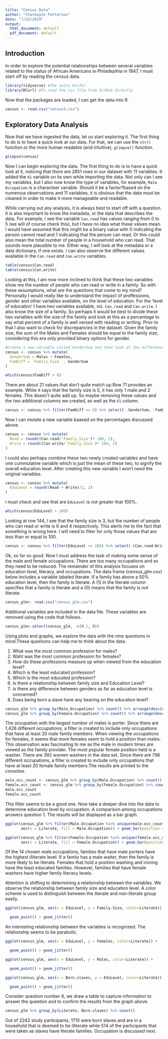 ---
title: "Census Data"
author: "Charmayne Patterson"
date: "7/23/2019"
output:
  html_document: default
  pdf_document: default
---

## Introduction
In order to explore the potential relationships between several variables related to the status of African Americans in Philadeplhia in 1847, I must start off by reading the census data.    

```{r, warning=FALSE, message=FALSE}
library(tidyverse) #The swiss knife!
library(RCurl) #To read the csv file from GitHub directly
```


Now that the packages  are loaded,  I can get the data into R. 

```{r}
census <- read.csv("census3.csv")
```

## Exploratory Data Analysis

Now that we have ingested the data, let us start exploring it. The first thing to do is to have a quick look at our data. For that, we can use the `str()` function or the more human readable (and intuitive), `glimpse()` function.

```{r}
glimpse(census)
```

Now I can begin exploring the data. The first thing to do is to have a quick look at it, noticing that there are 2851 rows in our dataset with 11 variables. It added the `X1` variable on its own while importing the data. Not only can I see my variables, but I also now know the type of variables, for example, `Male Occupation` is a characteer variable. Should it be a factor?based on the numerous observations and 11 variables, it is obvious that the data must be cleaned in order to make it more manageable and readable. 



While carrying out any analysis, it is always best to start off with a question. It is also important to know the metadata, or the data that describes the data. For example, I see the variable `Can.read` has values ranging from 0 to 5 (we will of course check this), but I have no idea what these values mean. I would have assumed that this might be a binary value with 0 indicating the person cannot read and 1 indicating that the person can read. Or this could also mean the total number of people in a household who can read. That sounds more plausible to me. Either way, I will look at the metadata or a data dictionary, if one exists. I can also observe the different values available in the `Can.read` and `Can.write` variables.

```{r}
table(census$Can.read)
table(census$Can.write)
```
Looking at this, I am now more inclined to think that these two variables show me the number of people who can read or write in a family. So with these assumptions, what are the questions that come to my mind? Personally I would really like to understand the impact of proffessions, gender and other variables available, on the  level of education. For the 'level of education' I have two variables available, viz. `Can.read` and `Can.write`. I also know the size of a family. So perhaps it would be best to divide these two variables with the size of the family and look at this as a percentage to say what percent of a family is well versed with reading or writing. Prior to that I also want to check for discrepancies in the dataset. Given the family size, the sum of the Males and Females should be equal to the family size, considering this era only provided binary options for gender. 


```{r}
#Create a new variable called GenderSum and then look at the difference
census <- census %>% mutate(
  GenderSum = Males + Females,
  FamDiff = `Family.Size` - GenderSum
)

which(census$FamDiff > 0)
```

There are about 21 values that don't quite match up.Row 71 provides an example. While it says that the family size is 5, it has only 1 male and 2 females. This doesn't quite add up. So maybe removing these values and the two additional columns we created, as well as the `X1` column.



```{r}
census <- census %>% filter(FamDiff == 0) %>% select( -GenderSum, -FamDiff)
```

Now I can mutate a new variable baased on the percentages discussed above.

```{r}
census <- census %>% mutate(
  Read = round((Can.read/`Family.Size`)* 100, 2),
  Write = round((Can.write/`Family.Size`)* 100, 2)
)
```


I could also perhaps combine these two newly created variables and have one cummulative variable which is just the mean of these two, to signify the overall education level. After creating this new variable I won't need the original variables.


```{r}
census <- census %>% mutate(
  EduLevel = round((Read + Write)/2, 2) 
) 
```

I must check and see that are `EduLevel` is not greater that 100%.

```{r}
which(census$EduLevel > 100)
```


Looking at row 144, I see that the family size is 3, but the number of people who can read or write is 6 and 4 respectively. This alerts me to the fact that something is wrong here. I will need to filter for only those values that are less than or equal to 100.

```{r}
census <- census %>% filter(EduLevel <= 100) %>% select(-(Can.read:Write))
```

Ok, so far so good. Now I must address the task of making some sense of the male and female occupations. There are too many occupations and so they need to be reduced. The remainder of this analysis focuses on education level, literacy, and occupations.  The data frame (census_glm.csv) below includes a variable labeled literate.  If a family has above a 50% education level, then the family is literate.  A (1) in the literate column specifies that a family is literate and a (0) means that the family is not literate.    


```{r}
census_glm<- read.csv("census_glm.csv")
```

Additional variables are included in the data file.  These variables are removed using the code that follows.

```{r}
census_glm<-select(census_glm, -c(X.1, X))
```

Using plots and graphs, we explore the data with the nine questions in mind.These questions can help me to think about the data.

1. What was the most common profession for males? 
2. Waht was the most common profession for females? 
3. How do these professions measure up when viewed from the education level? 
4. Which is the least educated profession? 
5. Which is the most educated profession? 
6. Is there a relationship between family size and Education Level? 
7. Is there any diﬀerence between genders as far as education level is concerned? 
8. Does being born a slave have any bearing on the education level? 




```{r}
census_glm %>% group_by(Male.Occupation) %>% count() %>% arrange(desc(n))
census_glm %>% group_by(Female.Occupation) %>% count() %>% arrange(desc(n))
```

The occupation with the largest number of males is porter. Since there are 1,426 different occupations, a filter is created to include only occupations that have at least 20 male family members.  When viewing the occupations for females, it seems that more females seem to hold a position than males.  This observation was fascinating to me as the male in modern times are viewed as the family provider.  The most popular female position held is a washer.  There are 392 women washers in the data set. Since there are 796 different occupations, a filter is created to include only occupations that have at least 20 female family members.The results are printed to the consoloe.





```{r}
male.occ_count <- census_glm %>% group_by(Male.Occupation) %>% count() %>% filter(n > 19) %>% arrange(desc(n))
female.occ_count <- census_glm %>% group_by(Female.Occupation) %>% count() %>% filter(n > 19) %>% arrange(desc(n))
male.occ_count
female.occ_count

```


This filter seems to be a good one. Now take a deeper dive into the data to determine education level by occupation. A comparison among occupations answers question 1. The results will be displayed as a bar graph.

```{r}
ggplot(census_glm %>% filter(Male.Occupation %in% unique(male.occ_count$Male.Occupation)),
       aes(x = Literate, fill = Male.Occupation)) + geom_bar(position = 'dodge')

ggplot(census_glm %>% filter(Female.Occupation %in% unique(female.occ_count$Female.Occupation)),
       aes(x = Literate, fill = Female.Occupation)) + geom_bar(position = 'dodge')
```


Of the 14 chosen male occupations, families that have male porters have the highest illiterate level.  If a family has a male waiter, then the family is more likely to be literate.  Females that hold a position washing and ironing have the least educated families.  However, families that have female washers have higher family literacy levels.


Attention is shifting to determining a relationship between the variables.   We observe the relationship between family size and education level.  A color scheme is used to distinguish between the literate and non-literate group easily.


```{r}
ggplot(census_glm, aes(x = EduLevel, y = Family.Size, color=Literate)) +

  geom_point() + geom_jitter()
```


An interesting relationship between the variables is recognized.  The relationship seems to be parabolic.


```{r}
ggplot(census_glm, aes(x = EduLevel, y = Females, color=Literate)) +

  geom_point() + geom_jitter()

ggplot(census_glm, aes(x = EduLevel, y = Males, color=Literate)) +

  geom_point() + geom_jitter()
```








```{r}
ggplot(census_glm, aes(x = Born.slaves, y = EduLevel, color=Literate)) +

  geom_point() + geom_jitter()
```


Consider question number 8, we draw a table to capture information to answer the question and to confirm the results from the graph above.

```{r}
census_glm %>% group_by(Literate, Born.slaves) %>% count() 

```


Out of 2242 study participants, 1710 were born slaves and are in a household that is deemed to be illiterate while 514 of the participants that were taken as slaves have literate families.  Occupation is discussed next.



